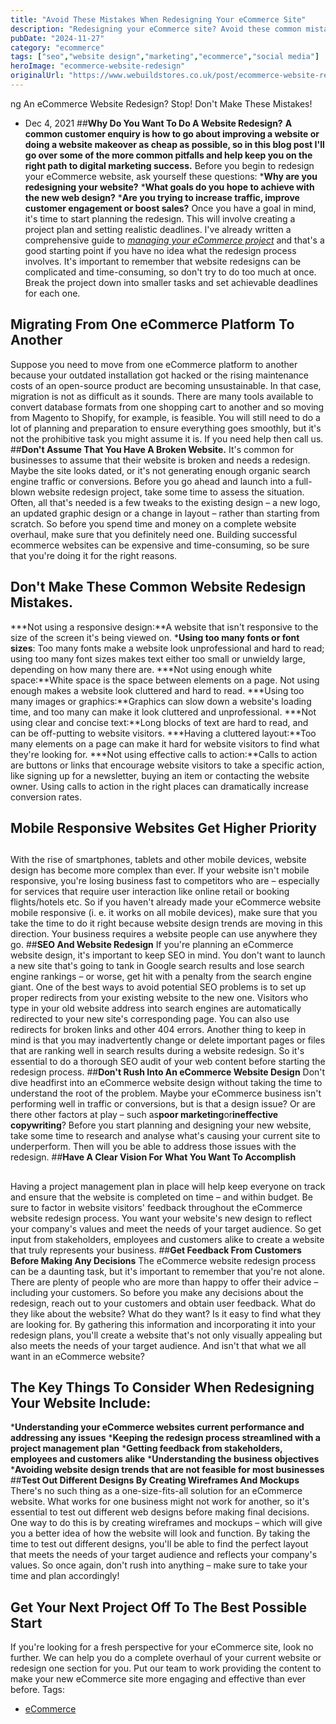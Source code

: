 ```yaml
---
title: "Avoid These Mistakes When Redesigning Your eCommerce Site"
description: "Redesigning your eCommerce site? Avoid these common mistakes that could impact user experience and sales. Learn how to revamp your site effectively."
pubDate: "2024-11-27"
category: "ecommerce"
tags: ["seo","website design","marketing","ecommerce","social media"]
heroImage: "ecommerce-website-redesign"
originalUrl: "https://www.webuildstores.co.uk/post/ecommerce-website-redesign"
---
```




<BlogHeroImage src={heroImage} alt="Avoid These Mistakes When Redesigning Your eCommerce Site" />

ng An eCommerce Website Redesign? Stop! Don't Make These Mistakes!
 * Dec 4, 2021
##**Why Do You Want To Do A Website Redesign?**
**A common customer enquiry is how to go about improving a website or doing a website makeover as cheap as possible, so in this blog post I'll go over some of the more common pitfalls and help keep you on the right path to digital marketing success.**
Before you begin to redesign your eCommerce website, ask yourself these questions:
 ***Why are you redesigning your website?**
 ***What goals do you hope to achieve with the new web design?**
 ***Are you trying to increase traffic, improve customer engagement or boost sales?**
Once you have a goal in mind, it's time to start planning the redesign. This will involve creating a project plan and setting realistic deadlines. I've already written a comprehensive guide to [_managing your eCommerce project_](https://www.webuildstores.co.uk/post/project-management-guide) and that's a good starting point if you have no idea what the redesign process involves.
It's important to remember that website redesigns can be complicated and time-consuming, so don't try to do too much at once. Break the project down into smaller tasks and set achievable deadlines for each one.
## Migrating From One eCommerce Platform To Another
Suppose you need to move from one eCommerce platform to another because your outdated installation got hacked or the rising maintenance costs of an open-source product are becoming unsustainable. In that case, migration is not as difficult as it sounds.
There are many tools available to convert database formats from one shopping cart to another and so moving from Magento to Shopify, for example, is feasible. You will still need to do a lot of planning and preparation to ensure everything goes smoothly, but it's not the prohibitive task you might assume it is. If you need help then call us.
##**Don't Assume That You Have A Broken Website.**
It's common for businesses to assume that their website is broken and needs a redesign. Maybe the site looks dated, or it's not generating enough organic search engine traffic or conversions. Before you go ahead and launch into a full-blown website redesign project, take some time to assess the situation.
Often, all that's needed is a few tweaks to the existing design – a new logo, an updated graphic design or a change in layout – rather than starting from scratch. So before you spend time and money on a complete website overhaul, make sure that you definitely need one.
Building successful ecommerce websites can be expensive and time-consuming, so be sure that you're doing it for the right reasons.
## Don't Make These Common Website Redesign Mistakes.
 ***Not using a responsive design:**A website that isn't responsive to the size of the screen it's being viewed on.
 ***Using too many fonts or font sizes**: Too many fonts make a website look unprofessional and hard to read; using too many font sizes makes text either too small or unwieldy large, depending on how many there are.
 ***Not using enough white space:**White space is the space between elements on a page. Not using enough makes a website look cluttered and hard to read.
 ***Using too many images or graphics:**Graphics can slow down a website's loading time, and too many can make it look cluttered and unprofessional.
 ***Not using clear and concise text:**Long blocks of text are hard to read, and can be off-putting to website visitors.
 ***Having a cluttered layout:**Too many elements on a page can make it hard for website visitors to find what they're looking for.
 ***Not using effective calls to action:**Calls to action are buttons or links that encourage website visitors to take a specific action, like signing up for a newsletter, buying an item or contacting the website owner. Using calls to action in the right places can dramatically increase conversion rates.
##
## Mobile Responsive Websites Get Higher Priority
##
With the rise of smartphones, tablets and other mobile devices, website design has become more complex than ever. If your website isn't mobile responsive, you're losing business fast to competitors who are – especially for services that require user interaction like online retail or booking flights/hotels etc.
So if you haven't already made your eCommerce website mobile responsive (i. e. it works on all mobile devices), make sure that you take the time to do it right because website design trends are moving in this direction. Your business requires a website people can use anywhere they go.
##**SEO And Website Redesign**
If you're planning an eCommerce website design, it's important to keep SEO in mind. You don't want to launch a new site that's going to tank in Google search results and lose search engine rankings – or worse, get hit with a penalty from the search engine giant.
One of the best ways to avoid potential SEO problems is to set up proper redirects from your existing website to the new one.
Visitors who type in your old website address into search engines are automatically redirected to your new site's corresponding page. You can also use redirects for broken links and other 404 errors.
Another thing to keep in mind is that you may inadvertently change or delete important pages or files that are ranking well in search results during a website redesign. So it's essential to do a thorough SEO audit of your web content before starting the redesign process.
##**Don't Rush Into An eCommerce Website Design**
Don't dive headfirst into an eCommerce website design without taking the time to understand the root of the problem.
Maybe your eCommerce business isn't performing well in traffic or conversions, but is that a design issue? Or are there other factors at play – such as**poor marketing**or**ineffective copywriting**?
Before you start planning and designing your new website, take some time to research and analyse what's causing your current site to underperform. Then will you be able to address those issues with the redesign.
##**Have A Clear Vision For What You Want To Accomplish**
##
Having a project management plan in place will help keep everyone on track and ensure that the website is completed on time – and within budget.
Be sure to factor in website visitors' feedback throughout the eCommerce website redesign process. You want your website's new design to reflect your company's values and meet the needs of your target audience.
So get input from stakeholders, employees and customers alike to create a website that truly represents your business.
##**Get Feedback From Customers Before Making Any Decisions**
The eCommerce website redesign process can be a daunting task, but it's important to remember that you're not alone. There are plenty of people who are more than happy to offer their advice – including your customers.
So before you make any decisions about the redesign, reach out to your customers and obtain user feedback. What do they like about the website? What do they want? Is it easy to find what they are looking for.
By gathering this information and incorporating it into your redesign plans, you'll create a website that's not only visually appealing but also meets the needs of your target audience. And isn't that what we all want in an eCommerce website?
## The Key Things To Consider When Redesigning Your Website Include:
 ***Understanding your eCommerce websites current performance and addressing any issues**
 ***Keeping the redesign process streamlined with a project management plan**
 ***Getting feedback from stakeholders, employees and customers alike**
 ***Understanding the business objectives**
 ***Avoiding website design trends that are not feasible for most businesses**
##**Test Out Different Designs By Creating Wireframes And Mockups**
There's no such thing as a one-size-fits-all solution for an eCommerce website. What works for one business might not work for another, so it's essential to test out different web designs before making final decisions.
One way to do this is by creating wireframes and mockups – which will give you a better idea of how the website will look and function.
By taking the time to test out different designs, you'll be able to find the perfect layout that meets the needs of your target audience and reflects your company's values. So once again, don't rush into anything – make sure to take your time and plan accordingly!
## Get Your Next Project Off To The Best Possible Start
If you're looking for a fresh perspective for your eCommerce site, look no further. We can help you do a complete overhaul of your current website or redesign one section for you.
Put our team to work providing the content to make your new eCommerce site more engaging and effective than ever before.
Tags:
 * [eCommerce](https://www.webuildstores.co.uk/blog/tags/ecommerce)
